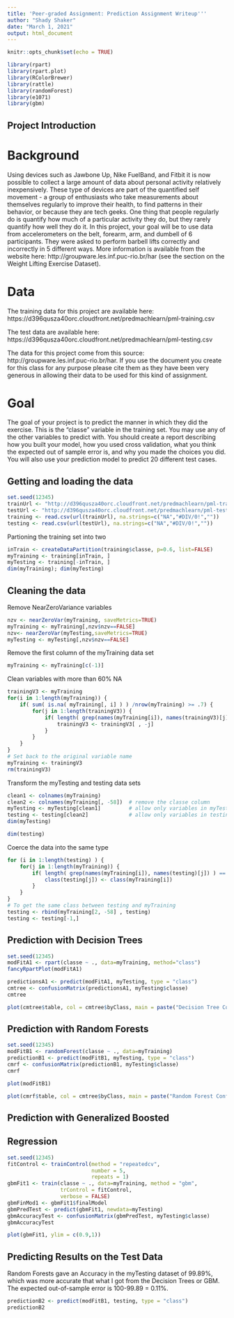 ---
title: 'Peer-graded Assignment: Prediction Assignment Writeup'''
author: "Shady Shaker"
date: "March 1, 2021"
output: html_document
---

```{r setup, include=FALSE}
knitr::opts_chunk$set(echo = TRUE)
```
```{r}
library(rpart)
library(rpart.plot)
library(RColorBrewer)
library(rattle)
library(randomForest)
library(e1071)
library(gbm)
```

## Project Introduction

# Background

Using devices such as Jawbone Up, Nike FuelBand, and Fitbit it is now possible to collect a large amount of data about personal activity relatively inexpensively. These type of devices are part of the quantified self movement - a group of enthusiasts who take measurements about themselves regularly to improve their health, to find patterns in their behavior, or because they are tech geeks. One thing that people regularly do is quantify how much of a particular activity they do, but they rarely quantify how well they do it. In this project, your goal will be to use data from accelerometers on the belt, forearm, arm, and dumbell of 6 participants. They were asked to perform barbell lifts correctly and incorrectly in 5 different ways. More information is available from the website here: http://groupware.les.inf.puc-rio.br/har (see the section on the Weight Lifting Exercise Dataset).

# Data

The training data for this project are available here: https://d396qusza40orc.cloudfront.net/predmachlearn/pml-training.csv

The test data are available here: https://d396qusza40orc.cloudfront.net/predmachlearn/pml-testing.csv

The data for this project come from this source: http://groupware.les.inf.puc-rio.br/har. If you use the document you create for this class for any purpose please cite them as they have been very generous in allowing their data to be used for this kind of assignment.

# Goal

The goal of your project is to predict the manner in which they did the exercise. This is the "classe" variable in the training set. You may use any of the other variables to predict with. You should create a report describing how you built your model, how you used cross validation, what you think the expected out of sample error is, and why you made the choices you did. You will also use your prediction model to predict 20 different test cases.

## Getting and loading the data

```{r}
set.seed(12345)
trainUrl <- "http://d396qusza40orc.cloudfront.net/predmachlearn/pml-training.csv"
testUrl <- "http://d396qusza40orc.cloudfront.net/predmachlearn/pml-testing.csv"
training <- read.csv(url(trainUrl), na.strings=c("NA","#DIV/0!",""))
testing <- read.csv(url(testUrl), na.strings=c("NA","#DIV/0!",""))
```

Partioning the training set into two

```{r}
inTrain <- createDataPartition(training$classe, p=0.6, list=FALSE)
myTraining <- training[inTrain, ]
myTesting <- training[-inTrain, ]
dim(myTraining); dim(myTesting)
```

## Cleaning the data

Remove NearZeroVariance variables

```{r}
nzv <- nearZeroVar(myTraining, saveMetrics=TRUE)
myTraining <- myTraining[,nzv$nzv==FALSE]
nzv<- nearZeroVar(myTesting,saveMetrics=TRUE)
myTesting <- myTesting[,nzv$nzv==FALSE]
```

Remove the first column of the myTraining data set

```{r}
myTraining <- myTraining[c(-1)]
```

Clean variables with more than 60% NA

```{r}
trainingV3 <- myTraining
for(i in 1:length(myTraining)) {
    if( sum( is.na( myTraining[, i] ) ) /nrow(myTraining) >= .7) {
        for(j in 1:length(trainingV3)) {
            if( length( grep(names(myTraining[i]), names(trainingV3)[j]) ) == 1)  {
                trainingV3 <- trainingV3[ , -j]
            }   
        } 
    }
}
# Set back to the original variable name
myTraining <- trainingV3
rm(trainingV3)
```

Transform the myTesting and testing data sets

```{r}
clean1 <- colnames(myTraining)
clean2 <- colnames(myTraining[, -58])  # remove the classe column
myTesting <- myTesting[clean1]         # allow only variables in myTesting that are also in myTraining
testing <- testing[clean2]             # allow only variables in testing that are also in myTraining
dim(myTesting)
```

```{r}
dim(testing)
```

Coerce the data into the same type

```{r}
for (i in 1:length(testing) ) {
    for(j in 1:length(myTraining)) {
        if( length( grep(names(myTraining[i]), names(testing)[j]) ) == 1)  {
            class(testing[j]) <- class(myTraining[i])
        }      
    }      
}
# To get the same class between testing and myTraining
testing <- rbind(myTraining[2, -58] , testing)
testing <- testing[-1,]
```

## Prediction with Decision Trees

```{r}
set.seed(12345)
modFitA1 <- rpart(classe ~ ., data=myTraining, method="class")
fancyRpartPlot(modFitA1)
```

```{r}
predictionsA1 <- predict(modFitA1, myTesting, type = "class")
cmtree <- confusionMatrix(predictionsA1, myTesting$classe)
cmtree
```

```{r}
plot(cmtree$table, col = cmtree$byClass, main = paste("Decision Tree Confusion Matrix: Accuracy =", round(cmtree$overall['Accuracy'], 4)))
```

## Prediction with Random Forests

```{r}
set.seed(12345)
modFitB1 <- randomForest(classe ~ ., data=myTraining)
predictionB1 <- predict(modFitB1, myTesting, type = "class")
cmrf <- confusionMatrix(predictionB1, myTesting$classe)
cmrf
```

```{r}
plot(modFitB1)
```

```{r}
plot(cmrf$table, col = cmtree$byClass, main = paste("Random Forest Confusion Matrix: Accuracy =", round(cmrf$overall['Accuracy'], 4)))
```

## Prediction with Generalized Boosted 

## Regression

```{r}
set.seed(12345)
fitControl <- trainControl(method = "repeatedcv",
                           number = 5,
                           repeats = 1)
gbmFit1 <- train(classe ~ ., data=myTraining, method = "gbm",
                 trControl = fitControl,
                 verbose = FALSE)
gbmFinMod1 <- gbmFit1$finalModel
gbmPredTest <- predict(gbmFit1, newdata=myTesting)
gbmAccuracyTest <- confusionMatrix(gbmPredTest, myTesting$classe)
gbmAccuracyTest
```

```{r}
plot(gbmFit1, ylim = c(0.9,1))
```

## Predicting Results on the Test Data

Random Forests gave an Accuracy in the myTesting dataset of 99.89%, which was more accurate that what I got from the Decision Trees or GBM. The expected out-of-sample error is 100-99.89 = 0.11%.

```{r}
predictionB2 <- predict(modFitB1, testing, type = "class")
predictionB2
```
